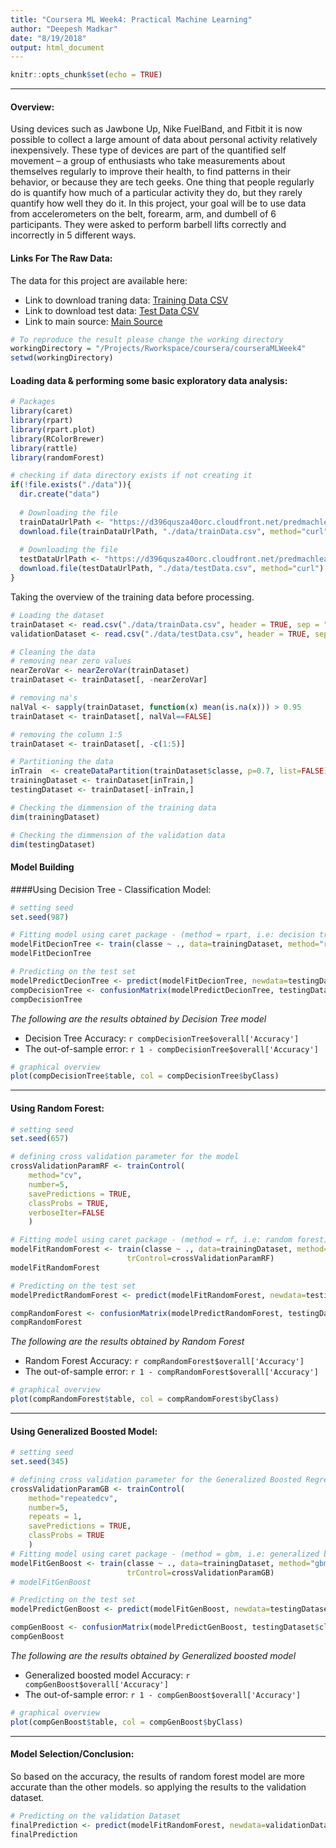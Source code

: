 ```yaml
---
title: "Coursera ML Week4: Practical Machine Learning"
author: "Deepesh Madkar"
date: "8/19/2018"
output: html_document
---
```


```r
knitr::opts_chunk$set(echo = TRUE)
```
<hr>
#### Overview:
Using devices such as Jawbone Up, Nike FuelBand, and Fitbit it is now possible to collect a large amount of data about personal activity relatively inexpensively. These type of devices are part of the quantified self movement – a group of enthusiasts who take measurements about themselves regularly to improve their health, to find patterns in their behavior, or because they are tech geeks. One thing that people regularly do is quantify how much of a particular activity they do, but they rarely quantify how well they do it. In this project, your goal will be to use data from accelerometers on the belt, forearm, arm, and dumbell of 6 participants. They were asked to perform barbell lifts correctly and incorrectly in 5 different ways. 

#### Links For The Raw Data:

<p>
The data for this project are available here:
<ul>
  <li>
  Link to download traning data: [Training Data CSV]("https://d396qusza40orc.cloudfront.net/predmachlearn/pml-training.csv")
  </li>
  <li>
  Link to download test data: [Test Data CSV]("https://d396qusza40orc.cloudfront.net/predmachlearn/pml-testing.csv") 
  </li> 
  <li>
   Link to main source: [Main Source ]("http://groupware.les.inf.puc-rio.br/har") 
  </li>
</ul>
</p>

```r
# To reproduce the result please change the working directory
workingDirectory = "/Projects/Rworkspace/coursera/courseraMLWeek4"
setwd(workingDirectory)
```
#### Loading data & performing some basic exploratory data analysis:
```r
# Packages
library(caret)
library(rpart)
library(rpart.plot)
library(RColorBrewer)
library(rattle)
library(randomForest)
```


```r

# checking if data directory exists if not creating it
if(!file.exists("./data")){
  dir.create("data")
  
  # Downloading the file 
  trainDataUrlPath <- "https://d396qusza40orc.cloudfront.net/predmachlearn/pml-training.csv"
  download.file(trainDataUrlPath, "./data/trainData.csv", method="curl")
  
  # Downloading the file 
  testDataUrlPath <- "https://d396qusza40orc.cloudfront.net/predmachlearn/pml-testing.csv"
  download.file(testDataUrlPath, "./data/testData.csv", method="curl")
}
```

Taking the overview of the training data before processing.
</i></p>
```r
# Loading the dataset
trainDataset <- read.csv("./data/trainData.csv", header = TRUE, sep = ",", quote = "\"", na.strings=c("NA","#DIV/0!",""))
validationDataset <- read.csv("./data/testData.csv", header = TRUE, sep = ",", quote = "\"", na.strings=c("NA","#DIV/0!",""))

# Cleaning the data
# removing near zero values
nearZeroVar <- nearZeroVar(trainDataset)
trainDataset <- trainDataset[, -nearZeroVar]

# removing na's 
nalVal <- sapply(trainDataset, function(x) mean(is.na(x))) > 0.95
trainDataset <- trainDataset[, nalVal==FALSE]

# removing the column 1:5
trainDataset <- trainDataset[, -c(1:5)]

# Partitioning the data
inTrain  <- createDataPartition(trainDataset$classe, p=0.7, list=FALSE)
trainingDataset <- trainDataset[inTrain,]
testingDataset <- trainDataset[-inTrain,]

# Checking the dimmension of the training data
dim(trainingDataset)

# Checking the dimmension of the validation data
dim(testingDataset)

```
#### Model Building
####Using Decision Tree - Classification Model:
```r
# setting seed
set.seed(987)

# Fitting model using caret package - (method = rpart, i.e: decision tree)
modelFitDecionTree <- train(classe ~ ., data=trainingDataset, method="rpart")
modelFitDecionTree

# Predicting on the test set
modelPredictDecionTree <- predict(modelFitDecionTree, newdata=testingDataset)
compDecisionTree <- confusionMatrix(modelPredictDecionTree, testingDataset$classe)
compDecisionTree
```
<i>The following are the results obtained by Decision Tree model</i>
<ul>
  <li>Decision Tree Accuracy: `r compDecisionTree$overall['Accuracy']` </li>
  <li>The out-of-sample error: `r 1 - compDecisionTree$overall['Accuracy']`</li>
</ul>

```r
# graphical overview
plot(compDecisionTree$table, col = compDecisionTree$byClass)
```

<hr>
#### Using Random Forest:
```r
# setting seed
set.seed(657)

# defining cross validation parameter for the model
crossValidationParamRF <- trainControl(
    method="cv",
    number=5,
    savePredictions = TRUE,
    classProbs = TRUE,
    verboseIter=FALSE
    )

# Fitting model using caret package - (method = rf, i.e: random forest)
modelFitRandomForest <- train(classe ~ ., data=trainingDataset, method="rf",
                          trControl=crossValidationParamRF)
modelFitRandomForest

# Predicting on the test set
modelPredictRandomForest <- predict(modelFitRandomForest, newdata=testingDataset)

compRandomForest <- confusionMatrix(modelPredictRandomForest, testingDataset$classe)
compRandomForest
```
<i>The following are the results obtained by Random Forest</i>
<ul>
  <li>Random Forest Accuracy: `r compRandomForest$overall['Accuracy']` </li>
  <li>The out-of-sample error: `r 1 - compRandomForest$overall['Accuracy']`</li>
</ul>

```r
# graphical overview
plot(compRandomForest$table, col = compRandomForest$byClass)
```

<hr>
#### Using Generalized Boosted Model:
```r
# setting seed
set.seed(345)

# defining cross validation parameter for the Generalized Boosted Regression Model
crossValidationParamGB <- trainControl(
    method="repeatedcv",
    number=5,
    repeats = 1,
    savePredictions = TRUE,
    classProbs = TRUE
    )
# Fitting model using caret package - (method = gbm, i.e: generalized boosted regression)
modelFitGenBoost <- train(classe ~ ., data=trainingDataset, method="gbm",
                          trControl=crossValidationParamGB)
# modelFitGenBoost

# Predicting on the test set
modelPredictGenBoost <- predict(modelFitGenBoost, newdata=testingDataset)

compGenBoost <- confusionMatrix(modelPredictGenBoost, testingDataset$classe)
compGenBoost

```
<i>The following are the results obtained by Generalized boosted model</i>
<ul>
  <li>Generalized boosted model Accuracy: `r compGenBoost$overall['Accuracy']` </li>
  <li>The out-of-sample error: `r 1 - compGenBoost$overall['Accuracy']`</li>
</ul>

```r
# graphical overview
plot(compGenBoost$table, col = compGenBoost$byClass)
```

<hr>
#### Model Selection/Conclusion:
So based on the accuracy, the results of random forest model are more accurate than the other models. so applying the results to the validation dataset.

```r
# Predicting on the validation Dataset
finalPrediction <- predict(modelFitRandomForest, newdata=validationDataset)
finalPrediction
```


